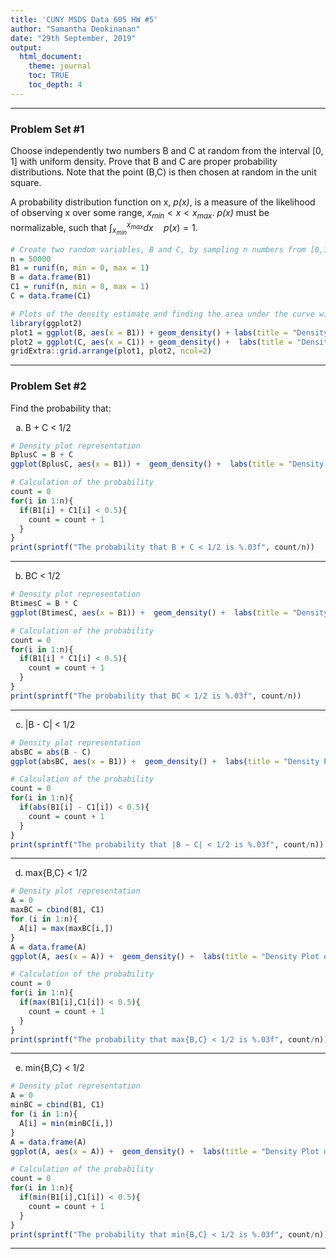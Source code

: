 ---
title: 'CUNY MSDS Data 605 HW #5'
author: "Samantha Deokinanan"
date: "29th September, 2019"
output:
  html_document:
    theme: journal
    toc: TRUE
    toc_depth: 4
---
***
### Problem Set #1
Choose independently two numbers B and C at random from the interval [0, 1] with uniform density. Prove that B and C are proper probability distributions. Note that the point (B,C) is then chosen at random in the unit square.

A probability distribution function on x, *p(x)*, is a measure of the likelihood of observing x over some range, $x_{min} < x < x_{max}$. *p(x)* must be normalizable, such that $\int _{ { x }_{ min } }^{ { x }_{ max } }{ dx\quad p(x) = 1 }$.

```{r}
# Create two random variables, B and C, by sampling n numbers from [0,1]
n = 50000
B1 = runif(n, min = 0, max = 1)
B = data.frame(B1)
C1 = runif(n, min = 0, max = 1)
C = data.frame(C1)

# Plots of the density estimate and finding the area under the curve will give the probability of x
library(ggplot2)
plot1 = ggplot(B, aes(x = B1)) + geom_density() + labs(title = "Density Plot of B", y = "p(x)", x = "x")
plot2 = ggplot(C, aes(x = C1)) + geom_density() +  labs(title = "Density Plot of C", y = "p(x)", x = "x")
gridExtra::grid.arrange(plot1, plot2, ncol=2)
```

***

### Problem Set #2
Find the probability that:

(a) B + C < 1/2

```{r}
# Density plot representation
BplusC = B + C
ggplot(BplusC, aes(x = B1)) +  geom_density() +  labs(title = "Density Plot of B + C < 1/2", y = "p(x)", x = "x")

# Calculation of the probability
count = 0
for(i in 1:n){
  if(B1[i] + C1[i] < 0.5){
    count = count + 1
  }
}
print(sprintf("The probability that B + C < 1/2 is %.03f", count/n))
```

***
(b) BC < 1/2
```{r}
# Density plot representation
BtimesC = B * C
ggplot(BtimesC, aes(x = B1)) +  geom_density() +  labs(title = "Density Plot of BC < 1/2", y = "p(x)", x = "x")

# Calculation of the probability
count = 0
for(i in 1:n){
  if(B1[i] * C1[i] < 0.5){
    count = count + 1
  }
}
print(sprintf("The probability that BC < 1/2 is %.03f", count/n))
```

***
(c) |B - C| < 1/2
```{r}
# Density plot representation
absBC = abs(B - C)
ggplot(absBC, aes(x = B1)) +  geom_density() +  labs(title = "Density Plot of |B - C| < 1/2", y = "p(x)", x = "x")

# Calculation of the probability
count = 0
for(i in 1:n){
  if(abs(B1[i] - C1[i]) < 0.5){
    count = count + 1
  }
}
print(sprintf("The probability that |B − C| < 1/2 is %.03f", count/n))
```

***
(d) max{B,C} < 1/2
```{r}
# Density plot representation
A = 0
maxBC = cbind(B1, C1)
for (i in 1:n){
  A[i] = max(maxBC[i,])
}
A = data.frame(A)
ggplot(A, aes(x = A)) +  geom_density() +  labs(title = "Density Plot of max{B,C} < 1/2", y = "p(x)", x = "x")

# Calculation of the probability
count = 0
for(i in 1:n){
  if(max(B1[i],C1[i]) < 0.5){
    count = count + 1
  }
}
print(sprintf("The probability that max{B,C} < 1/2 is %.03f", count/n))
```

***
(e) min{B,C} < 1/2
```{r}
# Density plot representation
A = 0
minBC = cbind(B1, C1)
for (i in 1:n){
  A[i] = min(minBC[i,])
}
A = data.frame(A)
ggplot(A, aes(x = A)) +  geom_density() +  labs(title = "Density Plot of min{B,C} < 1/2", y = "p(x)", x = "x")

# Calculation of the probability
count = 0
for(i in 1:n){
  if(min(B1[i],C1[i]) < 0.5){
    count = count + 1
  }
}
print(sprintf("The probability that min{B,C} < 1/2 is %.03f", count/n))
```

***
